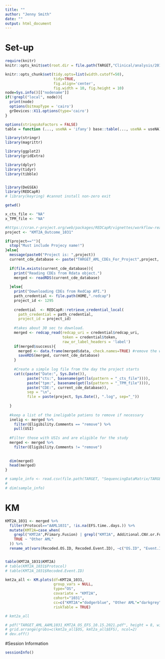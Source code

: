```yaml
---
title: ""
author: "Jenny Smith"
date: ""
output: html_document
---
```


# Set-up 

```r
require(knitr)
knitr::opts_knit$set(root.dir = file.path(TARGET,"Clinical/analysis/2018.07.29_KMT2A_OS_EFS"))
```

```r
knitr::opts_chunk$set(tidy.opts=list(width.cutoff=50),
                      tidy=TRUE,
                      fig.align='center',
                      fig.width = 10, fig.height = 10)
node=Sys.info()[["nodename"]]
if(!grepl("local", node)){
  print(node)
  options(bitmapType = 'cairo')
  grDevices::X11.options(type='cairo')
}

options(stringsAsFactors = FALSE)
table = function (..., useNA = 'ifany') base::table(..., useNA = useNA)
```

```r
library(stringr)
library(magrittr)

library(ggplot2)
library(gridExtra)

library(dplyr)
library(tidyr)
library(tibble)


library(DeGSEA)
library(REDCapR)
# library(keyring) #cannot install non-zero exit 

getwd()
```

```r
x_cts_file <- "NA"
x_TPM_file <- "NA"
```

```r
#https://cran.r-project.org/web/packages/REDCapR/vignettes/workflow-read.html 
project <- "KMT2A_Outcome_1031"

if(project==""){
  stop("Must include Projecy name!")
}else{
  message(paste0("Project is: ",project))
  current_cde_database <- paste("TARGET_AML_CDEs_For_Project",project, Sys.Date(),".RDS", sep="_")
  
  if(file.exists(current_cde_database)){
    print("Reading CDEs from Rdata object.")
    merged <- readRDS(current_cde_database)
      
  }else{
    print("Downloading CDEs from RedCap API.")
    path_credential <- file.path(HOME,".redcap")
    project_id <- 1295
  
    credential  <- REDCapR::retrieve_credential_local(
      path_credential = path_credential,
      project_id = project_id)
    
    #takes about 30 sec to download. 
    merged <- redcap_read(redcap_uri = credential$redcap_uri, 
                          token = credential$token, 
                          raw_or_label_headers = 'label')
    if(merged$success){
      merged <- data.frame(merged$data, check.names=TRUE) #remove the white spaces  (will this even work??)
      saveRDS(merged, current_cde_database)
    }
    
    #Create a simple log file from the day the project starts
    cat(c(paste("Date:", Sys.Date()),
          paste("cts:", basename(get(ls(pattern = "_cts_file")))),
          paste("tpm:", basename(get(ls(pattern = "_TPM_file")))), 
          paste("CDE:", current_cde_database)),
          sep = "\n", 
          file = paste(project, Sys.Date(), ".log", sep="_"))
    
  }
  
  #keep a list of the ineligable patiens to remove if necessary
  inelig <- merged %>% 
    filter(Eligibility.Comments == "remove") %>% 
    pull(USI)
  
  #Filter those with USIs and are eligible for the study
  merged <- merged %>% 
    filter(Eligibility.Comments != "remove")
  
  
  dim(merged) 
  head(merged)
}
```


```r
# sample_info <- read.csv(file.path(TARGET, "SequencingDataMatrix/TARGET_AML_Ribodepleted_Manifest_08.12.21.csv")) 
# 
# dim(sample_info)
```

# KM 

```r
KMT2A_1031 <- merged %>% 
  filter(Protocol=="AAML1031", !is.na(EFS.time..days.)) %>% 
  mutate(KMT2A=case_when(
    grepl("KMT2A",Primary.Fusion) | grepl("KMT2A", Additional.CNV.or.Fusion) ~ "KMT2A", 
    TRUE ~ "Other AML"
  )) %>% 
  rename_at(vars(Recoded.OS.ID, Recoded.Event.ID), ~c("OS.ID", "Event.ID"))


table(KMT2A_1031$KMT2A)
# table(KMT2A_1031$Protocol)
# table(KMT2A_1031$Recoded.Event.ID)
```

```r
kmt2a_all <- KM.plots(df=KMT2A_1031, 
                      group_vars = NULL, 
                      type="OS", 
                      covariate = "KMT2A", 
                      cohort="1031", 
                      cc=c("KMT2A"="dodgerblue", "Other AML"="darkgrey"),
                      riskTable = TRUE)

# kmt2a_all
```

```r
# pdf("TARGET_AML_AAML1031_KMT2A_OS_EFS_10.15.2021.pdf", height = 8, width = 13)
# grid.arrange(grobs=c(kmt2a_all$OS, kmt2a_all$EFS), ncol=2)
# dev.off()
```

#Session Information

```r
sessionInfo()
```

